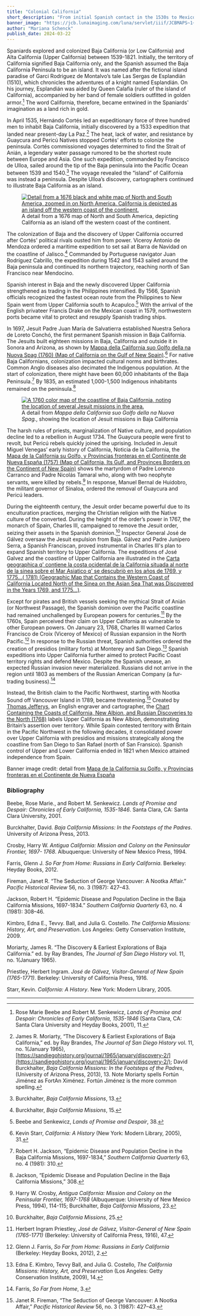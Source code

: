```yaml
---
title: "Colonial California"
short_description: "From initial Spanish contact in the 1530s to Mexico declaring independence in 1821, learn more about the history of the 300 year colonial era of Californian history"
banner_image: "https://jcb.lunaimaging.com/luna/servlet/iiif/JCBMAPS~1~1~1054~103420001/1058,1798,2549,1755/pct:50/0/default.jpg"
author: "Mariana Schenck"
publish_date: 2024-03-22
---
```


Spaniards explored and colonized Baja California (or Low California) and Alta California (Upper California) between 1539-1821. Initially, the territory of California signified Baja California only, and the Spanish assumed the Baja California Peninsula to be an island. It was named after the fictional island paradise of Garci Rodriguez de Montalvo’s tale Las Sergas de Esplandián (1510), which chronicles the adventures of a knight named Esplandián. On his journey, Esplandián was aided by Queen Calafia (ruler of the island of California), accompanied by her band of female soldiers outfitted in golden armor.[^1] The word California, therefore, became entwined in the Spaniards' imagination as a land rich in gold.

In April 1535, Hernándo Cortés led an expeditionary force of three hundred men to inhabit Baja California, initially discovered by a 1533 expedition that landed near present-day La Paz.[^2] The heat, lack of water, and resistance by Guaycura and Pericú Natives stopped Cortés' efforts to colonize the peninsula. Cortés commissioned voyages determined to find the Strait of Anián, a legendary water passage rumored to be the shortest route between Europe and Asia. One such expedition, commanded by Francisco de Ulloa, sailed around the tip of the Baja peninsula into the Pacific Ocean between 1539 and 1540.[^3] The voyage revealed the “island” of California was instead a peninsula. Despite Ulloa’s discovery, cartographers continued to illustrate Baja California as an island.

<figure class="table m-auto">
    <a href="https://jcb.lunaimaging.com/luna/servlet/detail/JCBMAPS~1~1~1200~100850003:To-Capt--John-Wood-this-Map-of-the-?sort=normalized_date%2Cfile_name%2Csource_author%2Csource_title&qvq=q:Northwest%20Passage%20California;sort:normalized_date%2Cfile_name%2Csource_author%2Csource_title;lc:JCBMAPS~2~2,JCB~1~1,JCB~3~3,JCBMAPS~1~1,JCBMAPS~3~3,JCBBOOKS~1~1&mi=4&trs=31">
    <img src="https://jcb.lunaimaging.com/luna/servlet/iiif/JCBMAPS~1~1~1200~100850003/2158,1587,1778,850/pct:50/0/default.jpg" alt="Detail from a 1676 black and white map of North and South America, zoomed in on North America. California is depicted as an island off the western coast of the continent."/>
    </a>
    <figcaption class="table-caption caption-bottom mt-0">
      A detail from a 1676 map of North and South America, depicting California as an island off the western coast of the continent.
    </figcaption>
</figure>

The colonization of Baja and the discovery of Upper California occurred after Cortés' political rivals ousted him from power. Viceroy Antonio de Mendoza ordered a maritime expedition to set sail at Barra de Navidad on the coastline of Jalisco.[^4] Commanded by Portuguese navigator Juan Rodríguez Cabrillo, the expedition during 1542 and 1543 sailed around the Baja peninsula and continued its northern trajectory, reaching north of San Francisco near Mendocino.

Spanish interest in Baja and the newly discovered Upper California strengthened as trading in the Philippines intensified. By 1566, Spanish officials recognized the fastest ocean route from the Philippines to New Spain went from Upper California south to Acapulco.[^5] With the arrival of the English privateer Francis Drake on the Mexican coast in 1579, northwestern ports became vital to protect and resupply Spanish trading ships.

In 1697, Jesuit Padre Juan María de Salvatierra established Nuestra Señora de Loreto Conchó, the first permanent Spanish mission in Baja California. The Jesuits built eighteen missions in Baja, California and outside it in Sonora and Arizona, as shown by [Mappa della California suo Golfo della na Nuova Spag (1760) (Map of California on the Gulf of New Spain)](https://jcb.lunaimaging.com/luna/servlet/detail/JCBMAPS~1~1~2947~101349:Mappa-della-California-suo-Golfo-de?sort=normalized_date%2Cfile_name%2Csource_author%2Csource_title&cic=JCBMAPS%7E1%7E1).[^6] For native Baja Californians, colonization impacted cultural norms and birthrates. Common Anglo diseases also decimated the Indigenous population. At the start of colonization, there might have been 60,000 inhabitants of the Baja Peninsula.[^7] By 1835, an estimated 1,000-1,500 Indigenous inhabitants remained on the peninsula.[^8]

<figure class="table m-auto">
    <a href="https://jcb.lunaimaging.com/luna/servlet/detail/JCBMAPS~1~1~2947~101349:Mappa-della-California-suo-Golfo-de?sort=normalized_date%2Cfile_name%2Csource_author%2Csource_title&cic=JCBMAPS%7E1%7E1">
    <img src="https://jcb.lunaimaging.com/luna/servlet/iiif/JCBMAPS~1~1~2947~101349/2180,2618,2711,2152/pct:50/0/default.jpg" alt="A 1760 color map of the coastline of Baja California, noting the location of several Jesuit missions in the area."/>
    </a>
    <figcaption class="table-caption caption-bottom mt-0">
      A detail from <em>Mappa della California suo Golfo della na Nuova Spag.</em>, showing the location of Jesuit missions in Baja California
    </figcaption>
</figure>

The harsh rules of priests, marginalization of Native culture, and population decline led to a rebellion in August 1734. The Guaycura people were first to revolt, but Pericú rebels quickly joined the uprising. Included in Jesuit Miguel Venegas’ early history of California, Noticia de la California, the [Mapa de la California su Golfo, y Provincias fronteras en el Continente de Nueva España (1757) (Map of California, Its Gulf, and Provinces Borders on the Continent of New Spain)](https://jcb.lunaimaging.com/luna/servlet/detail/JCBMAPS~1~1~1054~103420001:Mapa-de-la-California-su-Golfo,-y-P?sort=normalized_date%2Cfile_name%2Csource_author%2Csource_title&cic=JCBMAPS%7E1%7E1) shows the martyrdom of Padre Lorenzo Carranco and Padre Nicolás Tamaral who, along with two neophyte servants, were killed by rebels.[^9] In response, Manuel Bernal de Huidobro, the militant governor of Sinaloa, ordered the removal of Guaycura and Pericú leaders.

During the eighteenth century, the Jesuit order became powerful due to its enculturation practices, merging the Christian religion with the Native culture of the converted. During the height of the order’s power in 1767, the monarch of Spain, Charles III, campaigned to remove the Jesuit order, seizing their assets in the Spanish dominion.[^10] Inspector General José de Gálvez oversaw the Jesuit expulsion from Baja. Gálvez and Padre Junípero Serra, a Spanish Franciscan, proved instrumental in Charles III's plan to expand Spanish territory to Upper California. The expeditions of José Galvez and the coastline of Upper California are illustrated in the [Carta geographica q' contiene la costa ocidental de la California situada al norte de la sinea sobre el Mar Asiatico q' se descubriò en los años de 1769, y 1775…( 1781) (Geographic Map that Contains the Western Coast of California Located North of the Sinea on the Asian Sea That was Discovered in the Years 1769, and 1775…)](https://jcb.lunaimaging.com/luna/servlet/detail/JCBMAPS~1~1~2610~101165:Carta-geographica-q--contiene-la-co?sort=normalized_date%2Cfile_name%2Csource_author%2Csource_title&cic=JCBMAPS%7E1%7E1).

Except for pirates and British vessels seeking the mythical Strait of Anián (or Northwest Passage), the Spanish dominion over the Pacific coastline had remained unchallenged by European powers for centuries.[^11] By the 1760s, Spain perceived their claim on Upper California as vulnerable to other European powers. On January 23, 1768, Charles III warned Carlos Francisco de Croix (Viceroy of Mexico) of Russian expansion in the North Pacific.[^12] In response to the Russian threat, Spanish authorities ordered the creation of presidios (military forts) at Monterey and San Diego.[^13] Spanish expeditions into Upper California further aimed to protect Pacific Coast territory rights and defend Mexico. Despite the Spanish unease, an expected Russian invasion never materialized. Russians did not arrive in the region until 1803 as members
of the Russian American Company (a fur-trading business).[^14]

Instead, the British claim to the Pacific Northwest, starting with Nootka Sound off Vancouver Island in 1789, became threatening.[^15] Created by [Thomas Jefferys](/people/thomas-jefferys), an English engraver and cartographer, the [Chart Containing the Coasts of California, New Albion, and Russian Discoveries to the North (1768)](https://collections.leventhalmap.org/search/commonwealth:q524n4483) labels Upper California as New Albion, demonstrating Britain’s assertion over territory. While Spain contested territory with Britain in the Pacific Northwest in the following decades, it consolidated power over Upper California with presidios and missions strategically along the coastline from San Diego to San Rafael (north of San Fransico). Spanish control of Upper and Lower California ended in 1821 when Mexico attained independence from Spain.

Banner image credit: detail from [Mapa de la California su Golfo, y Provincias fronteras en el Continente de Nueva España](https://jcb.lunaimaging.com/luna/servlet/detail/JCBMAPS~1~1~1054~103420001:Mapa-de-la-California-su-Golfo,-y-P?sort=normalized_date%2Cfile_name%2Csource_author%2Csource_title&cic=JCBMAPS%7E1%7E1)

[^1]: Rose Marie Beebe and Robert M. Senkewicz, _Lands of Promise and Despair: Chronicles of Early California, 1535-1846_ (Santa Clara, CA: Santa Clara University and Heyday Books, 2001), 11.

[^2]: James R. Moriarty, “The Discovery & Earliest Explorations of Baja California,” ed. by Ray Brandes, _The Journal of San Diego History_ vol. 11, no. 1(January 1965), [https://sandiegohistory.org/journal/1965/january/discovery-2/](https://sandiegohistory.org/journal/1965/january/discovery-2/); David Burckhalter, _Baja California Missions: In the Footsteps of the Padres_, (University of Arizona Press, 2013), 13. Note Moriarty spells Fortún Jiménez as FortAn Ximénez. Fortún Jiménez is the more common spelling.

[^3]: Burckhalter, _Baja California Missions_, 13.

[^4]: Burckhalter, _Baja California Missions_, 15.

[^5]: Beebe and Senkewicz, _Lands of Promise and Despair_, 38.

[^6]: Kevin Starr, _California: A History_ (New York: Modern Library, 2005), 31.

[^7]: Robert H. Jackson, “Epidemic Disease and Population Decline in the Baja California Missions, 1697-1834,” _Southern California Quarterly_ 63, no. 4 (1981): 310.

[^8]: Jackson, “Epidemic Disease and Population Decline in the Baja California Missions,” 308.

[^9]: Harry W. Crosby, _Antigua California: Mission and Colony on the Peninsular Frontier, 1697-1768_ (Albuquerque: University of New Mexico Press, 1994), 114-115; Burckhalter, _Baja California Missions_, 23.

[^10]: Burckhalter, _Baja California Missions_, 25.

[^11]: Herbert Ingram Priestley, _José de Gálvez, Visitor-General of New Spain (1765-1771)_ (Berkeley: University of California Press, 1916), 47.

[^12]: Glenn J. Farris, _So Far from Home: Russians in Early California_ (Berkeley: Heyday Books, 2012), 2.

[^13]: Edna E. Kimbro, Tevvy Ball, and Julia G. Costello, _The California Missions: History, Art, and Preservation_ (Los Angeles: Getty Conservation Institute, 2009), 14.

[^14]: Farris, _So Far from Home_, 3.

[^15]: Janet R. Fireman, “The Seduction of George Vancouver: A Nootka Affair,” _Pacific Historical Review_ 56, no. 3 (1987): 427–43.


### Bibliography

Beebe, Rose Marie., and Robert M. Senkewicz. _Lands of Promise and Despair: Chronicles of Early California, 1535-1846_. Santa Clara, CA: Santa Clara University, 2001.

Burckhalter, David. _Baja California Missions: In the Footsteps of the Padres_. University of Arizona Press, 2013.

Crosby, Harry W. _Antigua California: Mission and Colony on the Peninsular Frontier, 1697- 1768_. Albuquerque: University of New Mexico Press, 1994.

Farris, Glenn J. _So Far from Home: Russians in Early California_. Berkeley: Heyday Books, 2012.

Fireman, Janet R. “The Seduction of George Vancouver: A Nootka Affair.” _Pacific Historical Review_ 56, no. 3 (1987): 427–43.

Jackson, Robert H. “Epidemic Disease and Population Decline in the Baja California Missions, 1697-1834.” _Southern California Quarterly_ 63, no. 4 (1981): 308–46.

Kimbro, Edna E., Tevvy. Ball, and Julia G. Costello. _The California Missions: History, Art, and Preservation_. Los Angeles: Getty Conservation Institute, 2009.

Moriarty, James R. “The Discovery & Earliest Explorations of Baja California.” ed. by Ray Brandes, _The Journal of San Diego History_ vol. 11, no. 1(January 1965).

Priestley, Herbert Ingram. _José de Gálvez, Visitor-General of New Spain (1765-1771)_. Berkeley: University of California Press, 1916.

Starr, Kevin. _California: A History_. New York: Modern Library, 2005.

***
